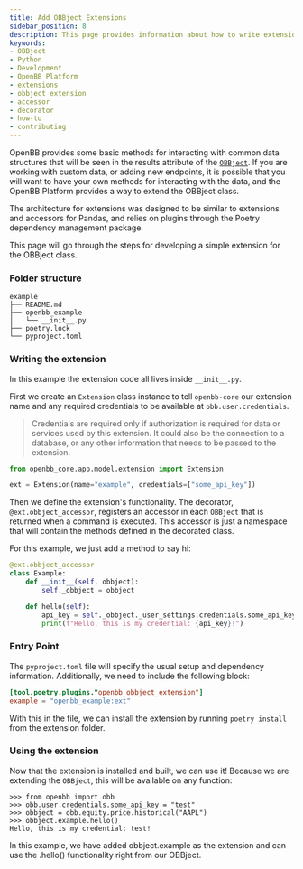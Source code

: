 ```yaml
---
title: Add OBBject Extensions
sidebar_position: 8
description: This page provides information about how to write extensions for the OpenBB OBBject class.
keywords:
- OBBject
- Python
- Development
- OpenBB Platform
- extensions
- obbject extension
- accessor
- decorator
- how-to
- contributing
---
```



<HeadTitle title="Add OBBject Extensions - How-To | OpenBB Platform Docs" />

OpenBB provides some basic methods for interacting with common data structures that will be seen in the results attribute of the [`OBBject`](platform/developer_guide/obbject).
If you are working with custom data, or adding new endpoints, it is possible that you will want to have your own methods for interacting with the data, and the OpenBB Platform provides a way to extend the OBBject class.

The architecture for extensions was designed to be similar to extensions and accessors for Pandas, and relies on plugins through the Poetry dependency management package.

This page will go through the steps for developing a simple extension for the OBBject class.

### Folder structure

```shell
example
├── README.md
├── openbb_example
│   └── __init__.py
├── poetry.lock
└── pyproject.toml
```

### Writing the extension

In this example the extension code all lives inside `__init__.py`.

First we create an `Extension` class instance to tell `openbb-core` our extension name and any required credentials to be available at `obb.user.credentials`.

> Credentials are required only if authorization is required for data or services used by this extension.
> It could also be the connection to a database, or any other information that needs to be passed to the extension.

```python
from openbb_core.app.model.extension import Extension

ext = Extension(name="example", credentials=["some_api_key"])
```

Then we define the extension's functionality. The decorator, `@ext.obbject_accessor`, registers an accessor in each `OBBject` that is returned when a command is executed. This accessor is just a namespace that will contain the methods defined in the decorated class.

For this example, we just add a method to say hi:

```python
@ext.obbject_accessor
class Example:
    def __init__(self, obbject):
        self._obbject = obbject

    def hello(self):
        api_key = self._obbject._user_settings.credentials.some_api_key.get_secret_value()
        print(f"Hello, this is my credential: {api_key}!")
```

### Entry Point

The `pyproject.toml` file will specify the usual setup and dependency information. Additionally, we need to include the following block:

```toml
[tool.poetry.plugins."openbb_obbject_extension"]
example = "openbb_example:ext"
```

With this in the file, we can install the extension by running `poetry install` from the extension folder.

### Using the extension

Now that the extension is installed and built, we can use it! Because we are extending the `OBBject`, this will be available on any function:

```shell
>>> from openbb import obb
>>> obb.user.credentials.some_api_key = "test"
>>> obbject = obb.equity.price.historical("AAPL")
>>> obbject.example.hello()
Hello, this is my credential: test!
```

In this example, we have added obbject.example as the extension and can use the .hello() functionality right from our OBBject.
